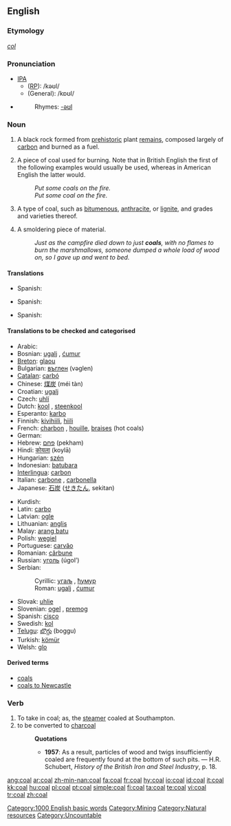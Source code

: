 ==English==

===Etymology===
{{OE.}} ''[[col#Old English|col]]''

===Pronunciation===
*[[IPA|IPA]]
**([[received pronunciation|RP]]): /kəʊl/
**(General): /kɒʊl/
*{{audio|en-us-coal.ogg|Audio (US)}}
*:Rhymes: [[Rhymes:English:-əʊl|-əʊl]]

===Noun===
{{wikipedia}}
{{en-noun|pl=[[coal]] or [[coals]]}}

# {{uncountable}} A black rock formed from [[prehistoric]] plant [[remains]], composed largely of [[carbon]] and burned as a fuel.
# {{countable}} A piece of coal used for burning. Note that in British English the first of the following examples would usually be used, whereas in American English the latter would.
#:''Put some coals on the fire.''
#:''Put some coal on the fire.''
# {{countable}} A type of coal, such as [[bitumenous]], [[anthracite]], or [[lignite]], and grades and varieties thereof.
# {{countable}} A smoldering piece of material.
#:''Just as the campfire died down to just '''coals''', with no flames to burn the marshmallows, someone dumped a whole load of wood on, so I gave up and went to bed.''

====Translations====
{{trans-top|uncountable carbon rock}}
{{trans-mid}}
* Spanish: {{t+|es|carbón|m}}
{{trans-bottom}}
{{trans-top|countable carbon rock}}
{{trans-mid}}
* Spanish: {{t+|es|carbón|m}}
{{trans-bottom}}
{{trans-top|smoldering material}}
{{trans-mid}}
* Spanish: {{t+|es|brasa|f}}
{{trans-bottom}}

====Translations to be checked and categorised====
{{rfc-header|Translations to be checked and categorised}}
{{top}}
*Arabic: {{ARchar|[[فحم]]}}
*Bosnian: [[ugalj#Bosnian|ugalj]] {{m}}, [[ćumur#Bosnian|ćumur]] {{m}}
*[[Breton]]: [[glaou]]
*Bulgarian: [[въглен]] (vəglen) {{m}}
*[[Catalan]]: [[carbó]] {{m}}
*Chinese: [[煤炭]] (méi tàn)
*Croatian: [[ugalj#Croatian|ugalj]] {{m}}
*Czech: [[uhlí]] {{n}}
*Dutch: [[kool]] {{m}}, [[steenkool]] {{m}}
*Esperanto: [[karbo]]
*Finnish: [[kivihiili]], [[hiili]]
*French: [[charbon]] {{m}}, [[houille]], [[braises]] {{f}} (hot coals)
*German: {{t+|de|Kohle}} {{f}}
*Hebrew: [[פחם]] (pekham) {{m}}
*Hindi: [[कोयला]] (koylā)
*Hungarian: [[szén]]
*Indonesian: [[batu]][[bara]]
*[[Interlingua]]: [[carbon]]
*Italian: [[carbone]] {{m}}, [[carbonella]] {{f}}
*Japanese: [[石炭]] ([[せきたん]], sekitan)
{{mid}}
*Kurdish: {{t|ku|kumirr}} {{f}}
*Latin: [[carbo]] {{m}}
*Latvian: [[ogle]]
*Lithuanian: [[anglis]]
*Malay: [[arang batu]]
*Polish: [[węgiel]] {{m}}
*Portuguese: [[carvão]] {{m}}
*Romanian: [[cărbune]] {{m}}
*Russian: [[уголь]] (úgol’) {{m}}
*Serbian:
*:Cyrillic: [[угаљ#Serbian|угаљ]] {{m}}, [[ћумур#Serbian|ћумур]] {{m}}
*:Roman: [[ugalj#Serbian|ugalj]] {{m}}, [[ćumur#Serbian|ćumur]] {{m}}
*Slovak: [[uhlie]] {{n}}
*Slovenian: [[ogel]] {{m}}, [[premog]] {{m}}
*Spanish: [[cisco]]
*Swedish: [[kol]]
*[[Telugu]]: [[బొగ్గు]] (boggu)
*Turkish: [[kömür]]
*Welsh: [[glo]] {{m}}
{{bottom}}

====Derived terms====
* [[coals]]
* [[coals to Newcastle]]

===Verb===
{{en-verb}}

# To take in coal; as, the [[steamer]] coaled at Southampton.
# to be converted to [[charcoal]]
#:'''Quotations'''
#:*'''1957''': As a result, particles of wood and twigs insufficiently coaled are frequently found at the bottom of such pits. &mdash; H.R. Schubert, ''History of the British Iron and Steel Industry'', p. 18.

[[Category:1000 English basic words]]
[[Category:Mining]]
[[Category:Natural resources]]
[[Category:Uncountable]]

[[ang:coal]]
[[ar:coal]]
[[zh-min-nan:coal]]
[[fa:coal]]
[[fr:coal]]
[[hy:coal]]
[[io:coal]]
[[id:coal]]
[[it:coal]]
[[kk:coal]]
[[hu:coal]]
[[pl:coal]]
[[pt:coal]]
[[simple:coal]]
[[fi:coal]]
[[ta:coal]]
[[te:coal]]
[[vi:coal]]
[[tr:coal]]
[[zh:coal]]